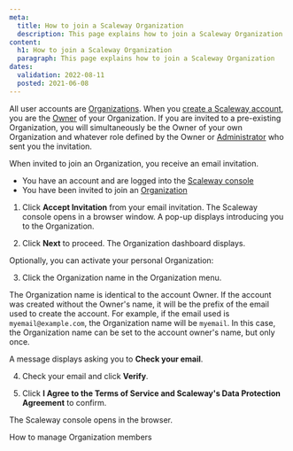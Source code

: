 ```yaml
---
meta:
  title: How to join a Scaleway Organization
  description: This page explains how to join a Scaleway Organization
content:
  h1: How to join a Scaleway Organization
  paragraph: This page explains how to join a Scaleway Organization
dates:
  validation: 2022-08-11
  posted: 2021-06-08
---
```


All user accounts are [Organizations](/console/my-account/concepts#organization). When you [create a Scaleway account](/console/my-account/how-to/create-an-account), you are the [Owner](/console/my-account/concepts#owner) of your Organization. If you are invited to a pre-existing Organization, you will simultaneously be the Owner of your own Organization and whatever role defined by the Owner or [Administrator](/console/my-account/concepts#administrator) who sent you the invitation.

When invited to join an Organization, you receive an email invitation.

<Message type="requirement">

- You have an account and are logged into the [Scaleway console](https://console.scaleway.com)
- You have been invited to join an [Organization](/console/my-project/concepts/#organization)

</Message>

1. Click **Accept Invitation** from your email invitation. The Scaleway console opens in a browser window. A pop-up displays introducing you to the Organization.

2. Click **Next** to proceed. The Organization dashboard displays. 

  Optionally, you can activate your personal Organization:

3. Click the Organization name in the Organization menu.
  <Lightbox src="scaleway-self-orga-name-min.webp" alt="" />

  <Message type="note">

  The Organization name is identical to the account Owner. 
  If the account was created without the Owner's name, 
  it will be the prefix of the email used to create the account. 
  For example, if the email used is `myemail@example.com`, 
  the Organization name will be `myemail`. In this case, 
  the Organization name can be set to the account owner's name, but only once.

  </Message>

  A message displays asking you to **Check your email**.

4. Check your email and click **Verify**.

5. Click **I Agree to the Terms of Service and Scaleway's Data Protection Agreement** to confirm.

The Scaleway console opens in the browser.


<Navigation title="See Also">
  <NextButton to="/console/my-project/how-to/manage-organization-members/">How to manage Organization members</NextButton>
</Navigation>

